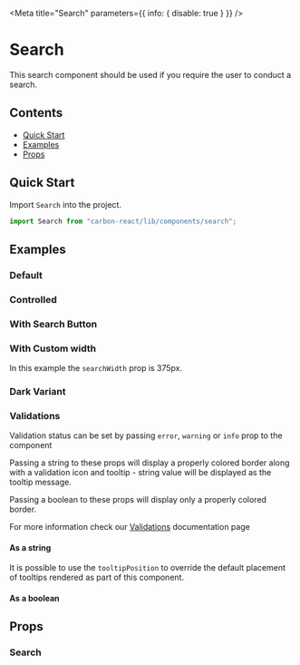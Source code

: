 
<Meta title="Search" parameters={{ info: { disable: true } }} />

# Search

This search component should be used if you require the user to conduct a search.

## Contents

- [Quick Start](#quick-start)
- [Examples](#examples)
- [Props](#props)

## Quick Start

Import `Search` into the project.

```javascript
import Search from "carbon-react/lib/components/search";
```

## Examples

### Default

<Canvas>
  <Story name="default" story={stories.Default} />
</Canvas>

### Controlled

<Canvas>
  <Story name="controlled" story={stories.Controlled} />
</Canvas>

### With Search Button

<Canvas>
  <Story name="with SearchButton" story={stories.WithSearchButton} />
</Canvas>

### With Custom width

In this example the `searchWidth` prop is 375px.

<Canvas>
  <Story name="with custom width" story={stories.WithCustomWidth} />
</Canvas>

### Dark Variant

<Canvas>
  <Story name="dark variant" story={stories.DarkVariant} />
</Canvas>

### Validations

Validation status can be set by passing `error`, `warning` or `info` prop to the component

Passing a string to these props will display a properly colored border along with a validation icon and tooltip - string value will be displayed as the tooltip message.

Passing a boolean to these props will display only a properly colored border.

For more information check our [Validations](?path=/docs/documentation-validations--page "Validations") documentation page

#### As a string

<Canvas>
  <Story
    name="validations - string - component"
    story={stories.ValidationsString}
  />
</Canvas>

It is possible to use the `tooltipPosition` to override the default placement of tooltips rendered as part of this component.

<Canvas>
  <Story
    name="validations - string - with tooltipPosition overriden - component" 
    story={stories.ValidationsStringWithTooltipBottom}
  />
</Canvas>

#### As a boolean

<Canvas>
  <Story
    name="validations - boolean"
    story={stories.ValidationsBoolean}
  />
</Canvas>

## Props

### Search

<StyledSystemProps of={Search} noHeader margin />

